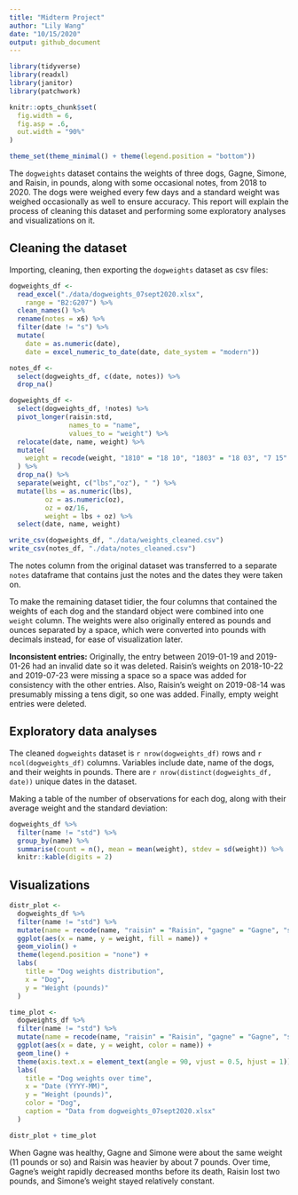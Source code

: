 ```yaml
---
title: "Midterm Project"
author: "Lily Wang"
date: "10/15/2020"
output: github_document
---
```


```r
library(tidyverse)
library(readxl)
library(janitor)
library(patchwork)

knitr::opts_chunk$set(
  fig.width = 6,
  fig.asp = .6,
  out.width = "90%"
)

theme_set(theme_minimal() + theme(legend.position = "bottom"))
```

The `dogweights` dataset contains the weights of three dogs, Gagne, Simone, and Raisin, in pounds, along with some occasional notes, from 2018 to 2020. The dogs were weighed every few days and a standard weight was weighed occasionally as well to ensure accuracy. This report will explain the process of cleaning this dataset and performing some exploratory analyses and visualizations on it.

## Cleaning the dataset

Importing, cleaning, then exporting the `dogweights` dataset as csv files:

```r
dogweights_df <- 
  read_excel("./data/dogweights_07sept2020.xlsx",
    range = "B2:G207") %>% 
  clean_names() %>% 
  rename(notes = x6) %>% 
  filter(date != "s") %>% 
  mutate(
    date = as.numeric(date),
    date = excel_numeric_to_date(date, date_system = "modern"))

notes_df <- 
  select(dogweights_df, c(date, notes)) %>% 
  drop_na()

dogweights_df <-
  select(dogweights_df, !notes) %>% 
  pivot_longer(raisin:std,
               names_to = "name",
               values_to = "weight") %>% 
  relocate(date, name, weight) %>% 
  mutate(
    weight = recode(weight, "1810" = "18 10", "1803" = "18 03", "7 15" = "17 15")
  ) %>% 
  drop_na() %>% 
  separate(weight, c("lbs","oz"), " ") %>% 
  mutate(lbs = as.numeric(lbs),
         oz = as.numeric(oz),
         oz = oz/16,
         weight = lbs + oz) %>% 
  select(date, name, weight)

write_csv(dogweights_df, "./data/weights_cleaned.csv")
write_csv(notes_df, "./data/notes_cleaned.csv")
```

The notes column from the original dataset was transferred to a separate `notes` dataframe that contains just the notes and the dates they were taken on.

To make the remaining dataset tidier, the four columns that contained the weights of each dog and the standard object were combined into one `weight` column. The weights were also originally entered as pounds and ounces separated by a space, which were converted into pounds with decimals instead, for ease of visualization later.

**Inconsistent entries:** Originally, the entry between 2019-01-19 and 2019-01-26 had an invalid date so it was deleted. Raisin's weights on 2018-10-22 and 2019-07-23 were missing a space so a space was added for consistency with the other entries. Also, Raisin's weight on 2019-08-14 was presumably missing a tens digit, so one was added. Finally, empty weight entries were deleted.


## Exploratory data analyses

The cleaned `dogweights` dataset is `r nrow(dogweights_df)` rows and `r ncol(dogweights_df)` columns. Variables include date, name of the dogs, and their weights in pounds. There are `r nrow(distinct(dogweights_df, date))` unique dates in the dataset. 

Making a table of the number of observations for each dog, along with their average weight and the standard deviation:

```r
dogweights_df %>% 
  filter(name != "std") %>% 
  group_by(name) %>% 
  summarise(count = n(), mean = mean(weight), stdev = sd(weight)) %>% 
  knitr::kable(digits = 2)
```

## Visualizations

```r
distr_plot <- 
  dogweights_df %>% 
  filter(name != "std") %>% 
  mutate(name = recode(name, "raisin" = "Raisin", "gagne" = "Gagne", "simone" = "Simone")) %>% 
  ggplot(aes(x = name, y = weight, fill = name)) +
  geom_violin() +
  theme(legend.position = "none") +
  labs(
    title = "Dog weights distribution",
    x = "Dog",
    y = "Weight (pounds)"
  )

time_plot <-
  dogweights_df %>% 
  filter(name != "std") %>% 
  mutate(name = recode(name, "raisin" = "Raisin", "gagne" = "Gagne", "simone" = "Simone")) %>% 
  ggplot(aes(x = date, y = weight, color = name)) +
  geom_line() + 
  theme(axis.text.x = element_text(angle = 90, vjust = 0.5, hjust = 1)) +
  labs(
    title = "Dog weights over time",
    x = "Date (YYYY-MM)",
    y = "Weight (pounds)",
    color = "Dog",
    caption = "Data from dogweights_07sept2020.xlsx"
  )

distr_plot + time_plot
```

When Gagne was healthy, Gagne and Simone were about the same weight (11 pounds or so) and Raisin was heavier by about 7 pounds. Over time, Gagne's weight rapidly decreased months before its death, Raisin lost two pounds, and Simone's weight stayed relatively constant.
